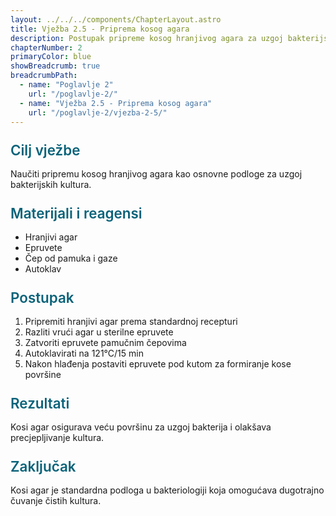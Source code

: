```yaml
---
layout: ../../../components/ChapterLayout.astro
title: Vježba 2.5 - Priprema kosog agara
description: Postupak pripreme kosog hranjivog agara za uzgoj bakterijskih kultura
chapterNumber: 2
primaryColor: blue
showBreadcrumb: true
breadcrumbPath:
  - name: "Poglavlje 2"
    url: "/poglavlje-2/"
  - name: "Vježba 2.5 - Priprema kosog agara"
    url: "/poglavlje-2/vjezba-2-5/"
---
```



<h3 style="color: #096279; font-size: 1.4rem; font-weight: 600; margin: 1.5rem 0 1rem 0;">Cilj vježbe</h3>

Naučiti pripremu kosog hranjivog agara kao osnovne podloge za uzgoj bakterijskih kultura.

<h3 style="color: #096279; font-size: 1.4rem; font-weight: 600; margin: 1.5rem 0 1rem 0;">Materijali i reagensi</h3>

- Hranjivi agar
- Epruvete
- Čep od pamuka i gaze
- Autoklav

<h3 style="color: #096279; font-size: 1.4rem; font-weight: 600; margin: 1.5rem 0 1rem 0;">Postupak</h3>

1. Pripremiti hranjivi agar prema standardnoj recepturi
2. Razliti vrući agar u sterilne epruvete
3. Zatvoriti epruvete pamučnim čepovima
4. Autoklavirati na 121°C/15 min
5. Nakon hlađenja postaviti epruvete pod kutom za formiranje kose površine

<h3 style="color: #096279; font-size: 1.4rem; font-weight: 600; margin: 1.5rem 0 1rem 0;">Rezultati</h3>

Kosi agar osigurava veću površinu za uzgoj bakterija i olakšava precjepljivanje kultura.

<h3 style="color: #096279; font-size: 1.4rem; font-weight: 600; margin: 1.5rem 0 1rem 0;">Zaključak</h3>

Kosi agar je standardna podloga u bakteriologiji koja omogućava dugotrajno čuvanje čistih kultura.